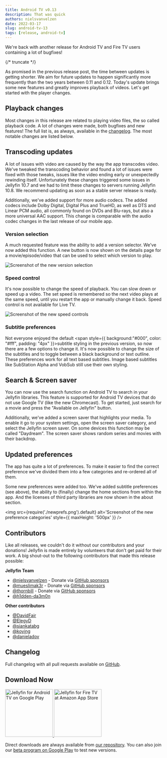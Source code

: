 ```yaml
---
title: Android TV v0.13
description: That was quick
authors: nielsvanvelzen
date: 2022-03-17
slug: android-tv-13
tags: [release, android-tv]
---
```


<!-- markdownlint-disable MD033 MD036 -->

We're back with another release for Android TV and Fire TV users containing a lot of bugfixes!

{/* truncate */}

As promised in the previous release post, the time between updates is getting shorter. We aim for future updates to happen significantly more frequently than the two years between 0.11 and 0.12. Today's update brings some new features and greatly improves playback of videos. Let's get started with the player changes.

## Playback changes

Most changes in this release are related to playing video files, the so called playback code. A lot of changes were made, both bugfixes and new features! The full list is, as always, available in the [changelog](https://github.com/jellyfin/jellyfin-androidtv/releases/tag/v0.13.0). The most notable changes are listed below.

## Transcoding updates

A lot of issues with video are caused by the way the app transcodes video. We've tweaked the transcoding behavior and found a lot of issues were fixed with those tweaks, issues like the video ending early or unexpectedly rewinding itself. Unfortunately these changes triggered some issues in Jellyfin 10.7 and we had to limit these changes to servers running Jellyfin 10.8. We recommend updating as soon as a stable server release is ready.

Additionally, we've added support for more audio codecs. The added codecs include Dolby Digital, Digital Plus and TrueHD, as well as DTS and Linear PCM audio, all commonly found on DVDs and Blu-rays, but also a more universal AAC support. This change is comparable with the audio codec changes in the last release of our mobile app.

### Version selection

A much requested feature was the ability to add a version selector. We've now added this function. A new button is now shown on the details page for a movie/episode/video that can be used to select which version to play.

![Screenshot of the new version selection](versionselection.png)

### Speed control

It's now possible to change the speed of playback. You can slow down or speed up a video. The set speed is remembered so the next video plays at the same speed, until you restart the app or manually change it back. Speed control is not available for Live TV.

![Screenshot of the new speed controls](speedcontrol.png)

### Subtitle preferences

Not everyone enjoyed the default <span style={{ background:"#000", color: "#fff", padding: "4px" }}>subtitle styling</span> in the previous version, so now there are a few options to change it. It's now possible to change the size of the subtitles and to toggle between a black background or text outline. These preferences work for all text based subtitles. Image based subtitles like SubStation Alpha and VobSub still use their own styling.

## Search & Screen saver

You can now use the search function on Android TV to search in your Jellyfin libraries. This feature is supported for Android TV devices that do not use Google TV (like the new Chromecast). To get started, just search for a movie and press the "Available on Jellyfin" button.

Additionally, we've added a screen saver that highlights your media. To enable it go to your system settings, open the screen saver category, and select the Jellyfin screen saver. On some devices this function may be called "Daydream". The screen saver shows random series and movies with their backdrop.

## Updated preferences

The app has quite a lot of preferences. To make it easier to find the correct preference we've divided them into a few categories and re-ordered all of them.

Some new preferences were added too. We've added subtitle preferences (see above), the ability to (finally) change the home sections from within the app. And the licenses of third party libraries are now shown in the about section.

<img
  src={require('./newprefs.png').default}
  alt='Screenshot of the new preference categories'
  style={{ maxHeight: '500px' }}
/>

## Contributors

Like all releases, we couldn't do it without our contributors and your donations! Jellyfin is made entirely by volunteers that don't get paid for their work. A big shout-out to the following contributors that made this release possible:

**Jellyfin Team**

- [@nielsvanvelzen](https://github.com/nielsvanvelzen) - Donate via [GitHub sponsors](https://github.com/sponsors/nielsvanvelzen)
- [@mueslimak3r](https://github.com/mueslimak3r) - Donate via [GitHub sponsors](https://github.com/sponsors/mueslimak3r)
- [@thornbill](https://github.com/thornbill) - Donate via [GitHub sponsors](https://github.com/sponsors/thornbill)
- [@h1dden-da3m0n](https://github.com/h1dden-da3m0n)

**Other contributors**

- [@DavidFair](https://github.com/DavidFair)
- [@ElegyD](https://github.com/ElegyD)
- [@siankatabg](https://github.com/siankatabg)
- [@koying](https://github.com/koying)
- [@danieladov](https://github.com/danieladov)

## Changelog

Full changelog with all pull requests available on [GitHub](https://github.com/jellyfin/jellyfin-androidtv/releases/tag/v0.13.0).

## Download Now

<a className='margin-right--md' href='https://play.google.com/store/apps/details?id=org.jellyfin.androidtv'>
  <img width='153' alt='Jellyfin for Android TV on Google Play' src='/images/store-icons/google-play.png' />
</a>

<a href='https://www.amazon.com/gp/product/B07TX7Z725'>
  <img width='153' alt='Jellyfin for Fire TV at Amazon App Store' src='/images/store-icons/amazon.png' />
</a>

Direct downloads are always available from [our repository](https://repo.jellyfin.org/releases/client/androidtv/).
You can also join our [beta program on Google Play](https://play.google.com/apps/testing/org.jellyfin.androidtv) to test new versions.

